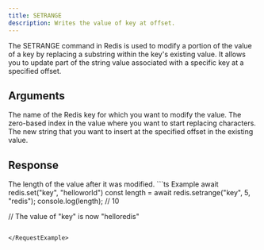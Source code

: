 ```yaml
---
title: SETRANGE
description: Writes the value of key at offset.
---
```


The SETRANGE command in Redis is used to modify a portion of the value of a key by replacing a substring within the key's existing value. It allows you to update part of the string value associated with a specific key at a specified offset.

## Arguments

<ParamField body="key" type="string" required>
The name of the Redis key for which you want to modify the value.
</ParamField>

<ParamField body="offset" type="integer" required>
The zero-based index in the value where you want to start replacing characters.
</ParamField>

<ParamField body="value" type="string" required>
  The new string that you want to insert at the specified offset in the existing value.
</ParamField>

  
## Response

<ResponseField type="integer" required>
  The length of the value after it was modified.
</ResponseField>

<RequestExample>
```ts Example
await redis.set("key", "helloworld")
const length = await redis.setrange("key", 5, "redis");
console.log(length); // 10

// The value of "key" is now "helloredis"
```

</RequestExample>
